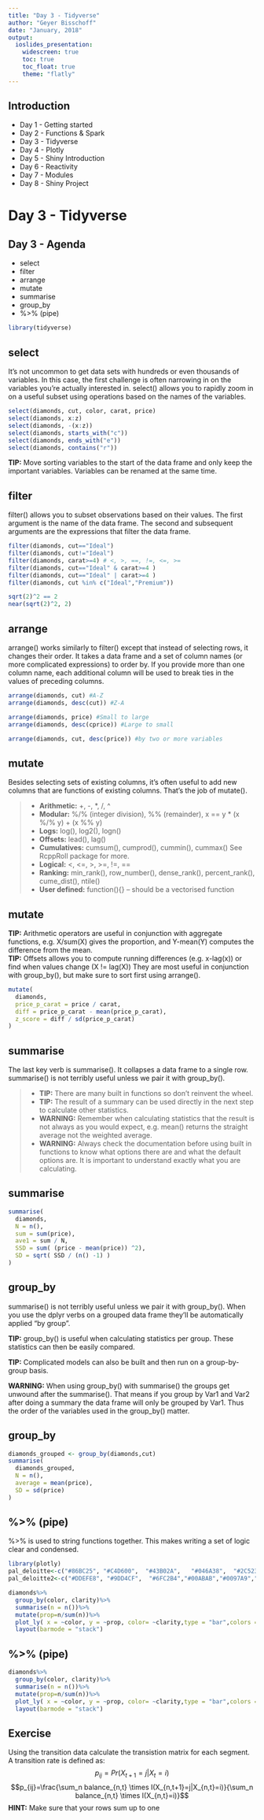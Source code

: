 ```yaml
---
title: "Day 3 - Tidyverse"
author: "Geyer Bisschoff"
date: "January, 2018"
output: 
  ioslides_presentation:
    widescreen: true
    toc: true
    toc_float: true
    theme: "flatly"
---
```



## Introduction
- Day 1 - Getting started
- Day 2 - Functions & Spark
- Day 3 - Tidyverse
- Day 4 - Plotly
- Day 5 - Shiny Introduction
- Day 6 - Reactivity
- Day 7 - Modules
- Day 8 - Shiny Project


# Day 3 - Tidyverse
## Day 3 - Agenda

- select
- filter
- arrange
- mutate
- summarise
- group_by
- %>% (pipe)

```r
library(tidyverse)
```

## select

It’s not uncommon to get data sets with hundreds or even thousands of variables. In this case, the first challenge is often narrowing in on the variables you’re actually interested in. select() allows you to rapidly zoom in on a useful subset using operations based on the names of the variables.

```r

select(diamonds, cut, color, carat, price)
select(diamonds, x:z)
select(diamonds, -(x:z))
select(diamonds, starts_with("c"))
select(diamonds, ends_with("e"))
select(diamonds, contains("r"))

```
<strong class="blue2">TIP:</strong> Move sorting variables to the start of the data frame and only keep the important variables. Variables can be renamed at the same time.


## filter
filter() allows you to subset observations based on their values. The first argument is the name of the data frame. The second and subsequent arguments are the expressions that filter the data frame.

```r
filter(diamonds, cut=="Ideal")
filter(diamonds, cut!="Ideal")
filter(diamonds, carat>=4) # <, >, ==, !=, <=, >=
filter(diamonds, cut=="Ideal" & carat>=4 )
filter(diamonds, cut=="Ideal" | carat>=4 )
filter(diamonds, cut %in% c("Ideal","Premium"))

sqrt(2)^2 == 2
near(sqrt(2)^2, 2)
```

## arrange
arrange() works similarly to filter() except that instead of selecting rows, it changes their order. It takes a data frame and a set of column names (or more complicated expressions) to order by. If you provide more than one column name, each additional column will be used to break ties in the values of preceding columns.

```r
arrange(diamonds, cut) #A-Z
arrange(diamonds, desc(cut)) #Z-A

arrange(diamonds, price) #Small to large
arrange(diamonds, desc(cprice)) #Large to small

arrange(diamonds, cut, desc(price)) #by two or more variables
```

## mutate
Besides selecting sets of existing columns, it’s often useful to add new columns that are functions of existing columns. That’s the job of mutate().

>- <strong>Arithmetic:</strong> +, -, *, /, ^
>- <strong>Modular:</strong> %/% (integer division), %%  (remainder), x == y * (x %/% y) + (x %% y)
>- <strong>Logs:</strong> log(), log2(), logn()
>- <strong>Offsets:</strong> lead(), lag()
>- <strong>Cumulatives:</strong> cumsum(), cumprod(), cummin(), cummax() See RcppRoll package for more.
>- <strong>Logical:</strong> <, <=, >, >=, !=, ==
>- <strong>Ranking:</strong> min_rank(), row_number(), dense_rank(), percent_rank(),  cume_dist(), ntile()
>- <strong>User defined:</strong> function(){} – should be a vectorised function

## mutate
<strong class="blue2">TIP:</strong> Arithmetic operators are useful in conjunction with aggregate functions, e.g. X/sum(X) gives the proportion, and Y-mean(Y) computes the difference from the mean.  
<strong class="blue2">TIP:</strong> Offsets allows you to compute running differences (e.g. x-lag(x)) or find when values change (X != lag(X)) They are most useful in conjunction with group_by(), but make sure to sort first using arrange().


```r
mutate(
  diamonds,
  price_p_carat = price / carat,
  diff = price_p_carat - mean(price_p_carat),
  z_score = diff / sd(price_p_carat)
)
```


## summarise
The last key verb is summarise(). It collapses a data frame to a single row. summarise() is not terribly useful unless we pair it with group_by().  

>- <strong class="blue2">TIP:</strong> There are many built in functions so don’t reinvent the wheel.  
>- <strong class="blue2">TIP:</strong> The result of a summary can be used directly in the next step to calculate other statistics.  
>- <strong class="red2">WARNING:</strong> Remember when calculating statistics that the result is not always as you would expect, e.g. mean() returns the straight average not the weighted average. 
>- <strong class="red2">WARNING:</strong> Always check the documentation before using built in functions to know what options there are and what the default options are. It is important to understand exactly what you are calculating.

## summarise
```r
summarise(
  diamonds,
  N = n(),
  sum = sum(price),
  ave1 = sum / N,
  SSD = sum( (price - mean(price)) ^2),
  SD = sqrt( SSD / (n() -1) )
)
```

## group_by
summarise() is not terribly useful unless we pair it with group_by(). When you use the dplyr verbs on a grouped data frame they’ll be automatically applied “by group”.

<strong class="blue2">TIP:</strong> group_by() is useful when calculating statistics per group. These statistics can then be easily compared.  

<strong class="blue2">TIP:</strong> Complicated models can also be built and then run on a group-by-group basis.  

<strong class="red2">WARNING:</strong> When using group_by() with summarise() the groups get unwound after the summarise(). That means if you group by Var1 and Var2 after doing a summary the data frame will only be grouped by Var1. Thus the order of the variables used in the  group_by() matter.

## group_by
```r
diamonds_grouped <- group_by(diamonds,cut)
summarise(
  diamonds_grouped,
  N = n(),
  average = mean(price),
  SD = sd(price)
)
```

## %>% (pipe)
%>% is used to string functions together. This makes writing a set of logic clear and condensed.

```r
library(plotly)
pal_deloitte<-c("#86BC25", "#C4D600",  "#43B02A",	"#046A38", 	"#2C5234","#0097A9","#62B5E5","#00A3E0","#0076A8","#012169")
pal_deloitte2<-c("#DDEFE8",	"#9DD4CF", 	"#6FC2B4","#00ABAB","#0097A9","#007680","#004F59")
```
```r
diamonds%>%
  group_by(color, clarity)%>%
  summarise(n = n())%>%
  mutate(prop=n/sum(n))%>%
  plot_ly( x = ~color, y = ~prop, color= ~clarity,type = "bar",colors = pal_deloitte)%>%
  layout(barmode = "stack")
```

## %>% (pipe) {.flexbox .vcenter}
```r
diamonds%>%
  group_by(color, clarity)%>%
  summarise(n = n())%>%
  mutate(prop=n/sum(n))%>%
  plot_ly( x = ~color, y = ~prop, color= ~clarity,type = "bar",colors = pal_deloitte)%>%
  layout(barmode = "stack")
```

## Exercise
Using the transition data calculate the transistion matrix for each segment. A transition rate is defined as:
$$p_{ij}=Pr({X_{t+1}=j|X_{t}=i})$$
$$p_{ij}=\frac{\sum_n balance_{n,t} \times I(X_{n,t+1}=j|X_{n,t}=i)}{\sum_n balance_{n,t} \times I(X_{n,t}=i)}$$
<strong class="yellow2">HINT:</strong> Make sure that your rows sum up to one  



